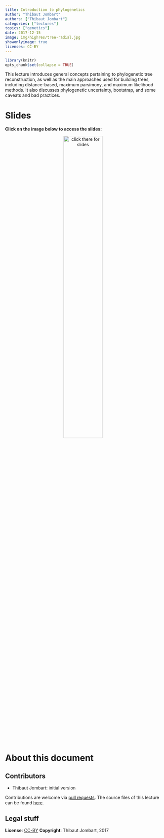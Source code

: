 ```yaml
---
title: Introduction to phylogenetics
author: "Thibaut Jombart"
authors: ["Thibaut Jombart"]
categories: ["lectures"]
topics: ["genetics"]
date: 2017-12-15
image: img/highres/tree-radial.jpg
showonlyimage: true
licenses: CC-BY
---
```


	
```r
library(knitr)
opts_chunk$set(collapse = TRUE)
```

This lecture introduces general concepts pertaining to phylogenetic tree
reconstruction, as well as the main approaches used for building trees,
including distance-based, maximum parsimony, and maximum likelihood methods. It
also discusses phylogenetic uncertainty, bootstrap, and some caveats and bad
practices.



# Slides

**Click on the image below to access the slides:**

<center>
<a href="../../slides/lecture-phylogenetics/lecture-phylogenetics.pdf"><img class="gateway" src="../../img/highres/tree-radial.jpg" width="50%" alt="click there for slides" align="middle"></a>
</center>





# About this document

## Contributors

- Thibaut Jombart: initial version



Contributions are welcome via [pull
requests](https://github.com/reconhub/learn/pulls). The source files of this lecture can be found
[here](https://github.com/thibautjombart/lecture-phylogenetics/).



## Legal stuff

**License**: [CC-BY](https://creativecommons.org/licenses/by/3.0/)
**Copyright**: Thibaut Jombart, 2017 

